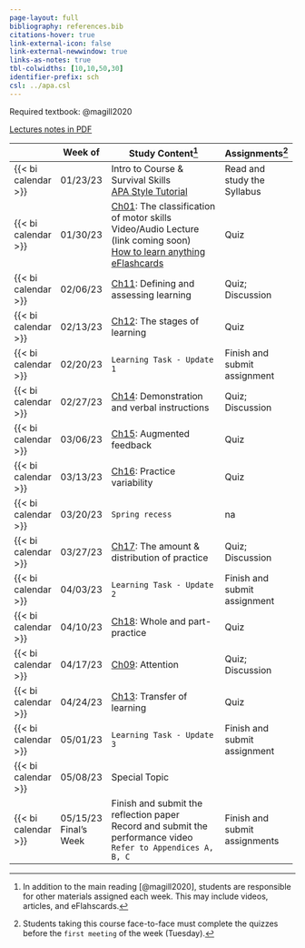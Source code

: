 ```yaml
---
page-layout: full
bibliography: references.bib
citations-hover: true
link-external-icon: false
link-external-newwindow: true
links-as-notes: true
tbl-colwidths: [10,10,50,30]
identifier-prefix: sch
csl: ../apa.csl
---
```


Required textbook: @magill2020

[Lectures notes in PDF](https://mycsunemail-my.sharepoint.com/:f:/g/personal/ovande_furtado_csun_edu/EgvTsxjz9lxPs8aAE9d58KYBXMYMqbVpou6BhML72o8kJw?e=JVYhdJ)

+---------------------+--------------+-------------------------------------------------------------------------------------------------------------------------------------------------------------------------------------+-------------------------------+
|                     | Week of      | Study Content[^1]                                                                                                                                                                   | Assignments[^2]               |
+=====================+==============+=====================================================================================================================================================================================+===============================+
| {{< bi calendar >}} | 01/23/23     | Intro to Course & Survival Skills\                                                                                                                                                  | Read and study the Syllabus   |
|                     |              | [APA Style Tutorial](https://docs.google.com/document/d/e/2PACX-1vQg7XJ-Z5619v-v9uCbS_5QjpYIfXH2Q1amid7Wcv6cmBMj-cMPpdJ2wK4NwU6H53LLbbgusqxxqXC6/pub)                               |                               |
+---------------------+--------------+-------------------------------------------------------------------------------------------------------------------------------------------------------------------------------------+-------------------------------+
| {{< bi calendar >}} | 01/30/23     | [Ch01](https://mycsunemail-my.sharepoint.com/:f:/g/personal/ovande_furtado_csun_edu/EgvTsxjz9lxPs8aAE9d58KYBXMYMqbVpou6BhML72o8kJw?e=JVYhdJ): The classification of motor skills\   | Quiz                          |
|                     |              | Video/Audio Lecture (link coming soon)\                                                                                                                                             |                               |
|                     |              | [How to learn anything](https://youtu.be/5MgBikgcWnY)\                                                                                                                              |                               |
|                     |              | [eFlashcards](https://quizlet.com/_zs84k?x=1jqt&i=dj5)                                                                                                                              |                               |
+---------------------+--------------+-------------------------------------------------------------------------------------------------------------------------------------------------------------------------------------+-------------------------------+
| {{< bi calendar >}} | 02/06/23     | [Ch11](https://mycsunemail-my.sharepoint.com/:f:/g/personal/ovande_furtado_csun_edu/EgvTsxjz9lxPs8aAE9d58KYBXMYMqbVpou6BhML72o8kJw?e=JVYhdJ): Defining and assessing learning       | Quiz; Discussion              |
+---------------------+--------------+-------------------------------------------------------------------------------------------------------------------------------------------------------------------------------------+-------------------------------+
| {{< bi calendar >}} | 02/13/23     | [Ch12](https://mycsunemail-my.sharepoint.com/:f:/g/personal/ovande_furtado_csun_edu/EgvTsxjz9lxPs8aAE9d58KYBXMYMqbVpou6BhML72o8kJw?e=JVYhdJ): The stages of learning                | Quiz                          |
+---------------------+--------------+-------------------------------------------------------------------------------------------------------------------------------------------------------------------------------------+-------------------------------+
| {{< bi calendar >}} | 02/20/23     | `Learning Task - Update 1`                                                                                                                                                          | Finish and submit assignment  |
+---------------------+--------------+-------------------------------------------------------------------------------------------------------------------------------------------------------------------------------------+-------------------------------+
| {{< bi calendar >}} | 02/27/23     | [Ch14](https://mycsunemail-my.sharepoint.com/:f:/g/personal/ovande_furtado_csun_edu/EgvTsxjz9lxPs8aAE9d58KYBXMYMqbVpou6BhML72o8kJw?e=JVYhdJ): Demonstration and verbal instructions | Quiz; Discussion              |
+---------------------+--------------+-------------------------------------------------------------------------------------------------------------------------------------------------------------------------------------+-------------------------------+
| {{< bi calendar >}} | 03/06/23     | [Ch15](https://mycsunemail-my.sharepoint.com/:f:/g/personal/ovande_furtado_csun_edu/EgvTsxjz9lxPs8aAE9d58KYBXMYMqbVpou6BhML72o8kJw?e=JVYhdJ): Augmented feedback                    | Quiz                          |
+---------------------+--------------+-------------------------------------------------------------------------------------------------------------------------------------------------------------------------------------+-------------------------------+
| {{< bi calendar >}} | 03/13/23     | [Ch16](https://mycsunemail-my.sharepoint.com/:f:/g/personal/ovande_furtado_csun_edu/EgvTsxjz9lxPs8aAE9d58KYBXMYMqbVpou6BhML72o8kJw?e=JVYhdJ): Practice variability                  | Quiz                          |
+---------------------+--------------+-------------------------------------------------------------------------------------------------------------------------------------------------------------------------------------+-------------------------------+
| {{< bi calendar >}} | 03/20/23     | `Spring recess`                                                                                                                                                                     | na                            |
+---------------------+--------------+-------------------------------------------------------------------------------------------------------------------------------------------------------------------------------------+-------------------------------+
| {{< bi calendar >}} | 03/27/23     | [Ch17](https://mycsunemail-my.sharepoint.com/:f:/g/personal/ovande_furtado_csun_edu/EgvTsxjz9lxPs8aAE9d58KYBXMYMqbVpou6BhML72o8kJw?e=JVYhdJ): The amount & distribution of practice | Quiz; Discussion              |
+---------------------+--------------+-------------------------------------------------------------------------------------------------------------------------------------------------------------------------------------+-------------------------------+
| {{< bi calendar >}} | 04/03/23     | `Learning Task - Update 2`                                                                                                                                                          | Finish and submit assignment  |
+---------------------+--------------+-------------------------------------------------------------------------------------------------------------------------------------------------------------------------------------+-------------------------------+
| {{< bi calendar >}} | 04/10/23     | [Ch18](https://mycsunemail-my.sharepoint.com/:f:/g/personal/ovande_furtado_csun_edu/EgvTsxjz9lxPs8aAE9d58KYBXMYMqbVpou6BhML72o8kJw?e=JVYhdJ): Whole and part-practice               | Quiz                          |
+---------------------+--------------+-------------------------------------------------------------------------------------------------------------------------------------------------------------------------------------+-------------------------------+
| {{< bi calendar >}} | 04/17/23     | [Ch09](https://mycsunemail-my.sharepoint.com/:f:/g/personal/ovande_furtado_csun_edu/EgvTsxjz9lxPs8aAE9d58KYBXMYMqbVpou6BhML72o8kJw?e=JVYhdJ): Attention                             | Quiz; Discussion              |
+---------------------+--------------+-------------------------------------------------------------------------------------------------------------------------------------------------------------------------------------+-------------------------------+
| {{< bi calendar >}} | 04/24/23     | [Ch13](https://mycsunemail-my.sharepoint.com/:f:/g/personal/ovande_furtado_csun_edu/EgvTsxjz9lxPs8aAE9d58KYBXMYMqbVpou6BhML72o8kJw?e=JVYhdJ): Transfer of learning                  | Quiz                          |
+---------------------+--------------+-------------------------------------------------------------------------------------------------------------------------------------------------------------------------------------+-------------------------------+
| {{< bi calendar >}} | 05/01/23     | `Learning Task - Update 3`                                                                                                                                                          | Finish and submit assignment  |
+---------------------+--------------+-------------------------------------------------------------------------------------------------------------------------------------------------------------------------------------+-------------------------------+
| {{< bi calendar >}} | 05/08/23     | Special Topic                                                                                                                                                                       |                               |
+---------------------+--------------+-------------------------------------------------------------------------------------------------------------------------------------------------------------------------------------+-------------------------------+
| {{< bi calendar >}} | 05/15/23\    | Finish and submit the reflection paper\                                                                                                                                             | Finish and submit assignments |
|                     | Final's Week | Record and submit the performance video\                                                                                                                                            |                               |
|                     |              | `Refer to Appendices A, B, C`                                                                                                                                                       |                               |
+---------------------+--------------+-------------------------------------------------------------------------------------------------------------------------------------------------------------------------------------+-------------------------------+

[^1]: In addition to the main reading [@magill2020], students are responsible for other materials assigned each week. This may include videos, articles, and eFlahscards.

[^2]: Students taking this course face-to-face must complete the quizzes before the `first meeting` of the week (Tuesday).
